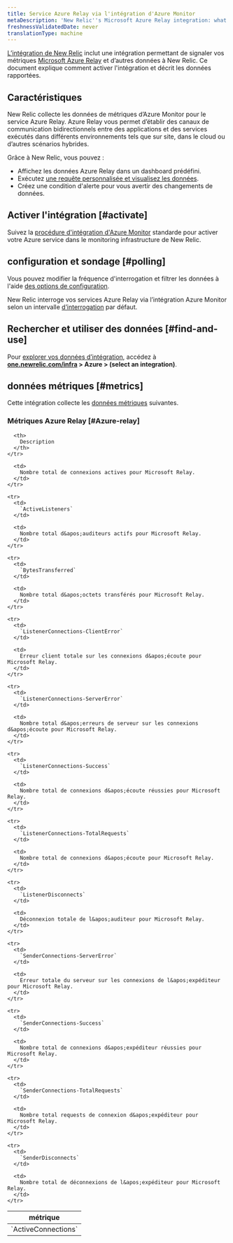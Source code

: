 ```yaml
---
title: Service Azure Relay via l'intégration d'Azure Monitor
metaDescription: 'New Relic''s Microsoft Azure Relay integration: what data it reports and how to enable it.'
freshnessValidatedDate: never
translationType: machine
---
```


[L’intégration de New Relic](/docs/infrastructure/introduction-infra-monitoring) inclut une intégration permettant de signaler vos métriques [Microsoft Azure Relay](https://learn.microsoft.com/en-us/azure/azure-relay/) et d’autres données à New Relic. Ce document explique comment activer l&apos;intégration et décrit les données rapportées.

## Caractéristiques

New Relic collecte les données de métriques d’Azure Monitor pour le service Azure Relay. Azure Relay vous permet d’établir des canaux de communication bidirectionnels entre des applications et des services exécutés dans différents environnements tels que sur site, dans le cloud ou d’autres scénarios hybrides.

Grâce à New Relic, vous pouvez :

* Affichez les données Azure Relay dans un dashboard prédéfini.
* Exécutez [une requête personnalisée et visualisez les données](/docs/infrastructure/integrations-getting-started/getting-started/use-integration-data-new-relic-insights).
* Créez une condition d&apos;alerte pour vous avertir des changements de données.

## Activer l&apos;intégration [#activate]

Suivez la [procédure d&apos;intégration d'Azure Monitor](/docs/infrastructure/microsoft-azure-integrations/azure-integrations-list/azure-monitor) standarde pour activer votre Azure service dans le monitoring infrastructure de New Relic.

## configuration et sondage [#polling]

Vous pouvez modifier la fréquence d&apos;interrogation et filtrer les données à l&apos;aide [des options de configuration](/docs/infrastructure/microsoft-azure-integrations/azure-integrations-list/azure-monitor/#settings).

New Relic interroge vos services Azure Relay via l’intégration Azure Monitor selon un intervalle [d’interrogation](/docs/infrastructure/microsoft-azure-integrations/azure-integrations-list/azure-monitor/#settings) par défaut.

## Rechercher et utiliser des données [#find-and-use]

Pour [explorer vos données d’intégration](/docs/infrastructure/integrations/find-use-infrastructure-integration-data), accédez à <DNT>**[one.newrelic.com/infra](https://one.newrelic.com/infra) &gt; Azure &gt; (select an integration)**</DNT>.

## données métriques [#metrics]

Cette intégration collecte les [données métriques](/docs/infrastructure/integrations-getting-started/getting-started/understand-integration-data-data-types#metric) suivantes.

### Métriques Azure Relay [#Azure-relay]

<table>
  <thead>
    <tr>
      <th style={{ width: "300px" }}>
        métrique
      </th>

      <th>
        Description
      </th>
    </tr>
  </thead>

  <tbody>
    <tr>
      <td>
        `ActiveConnections`
      </td>

      <td>
        Nombre total de connexions actives pour Microsoft Relay.
      </td>
    </tr>

    <tr>
      <td>
        `ActiveListeners`
      </td>

      <td>
        Nombre total d&apos;auditeurs actifs pour Microsoft Relay.
      </td>
    </tr>

    <tr>
      <td>
        `BytesTransferred`
      </td>

      <td>
        Nombre total d&apos;octets transférés pour Microsoft Relay.
      </td>
    </tr>

    <tr>
      <td>
        `ListenerConnections-ClientError`
      </td>

      <td>
        Erreur client totale sur les connexions d&apos;écoute pour Microsoft Relay.
      </td>
    </tr>

    <tr>
      <td>
        `ListenerConnections-ServerError`
      </td>

      <td>
        Nombre total d&apos;erreurs de serveur sur les connexions d&apos;écoute pour Microsoft Relay.
      </td>
    </tr>

    <tr>
      <td>
        `ListenerConnections-Success`
      </td>

      <td>
        Nombre total de connexions d&apos;écoute réussies pour Microsoft Relay.
      </td>
    </tr>

    <tr>
      <td>
        `ListenerConnections-TotalRequests`
      </td>

      <td>
        Nombre total de connexions d&apos;écoute pour Microsoft Relay.
      </td>
    </tr>

    <tr>
      <td>
        `ListenerDisconnects`
      </td>

      <td>
        Déconnexion totale de l&apos;auditeur pour Microsoft Relay.
      </td>
    </tr>

    <tr>
      <td>
        `SenderConnections-ServerError`
      </td>

      <td>
        Erreur totale du serveur sur les connexions de l&apos;expéditeur pour Microsoft Relay.
      </td>
    </tr>

    <tr>
      <td>
        `SenderConnections-Success`
      </td>

      <td>
        Nombre total de connexions d&apos;expéditeur réussies pour Microsoft Relay.
      </td>
    </tr>

    <tr>
      <td>
        `SenderConnections-TotalRequests`
      </td>

      <td>
        Nombre total requests de connexion d&apos;expéditeur pour Microsoft Relay.
      </td>
    </tr>

    <tr>
      <td>
        `SenderDisconnects`
      </td>

      <td>
        Nombre total de déconnexions de l&apos;expéditeur pour Microsoft Relay.
      </td>
    </tr>
  </tbody>
</table>